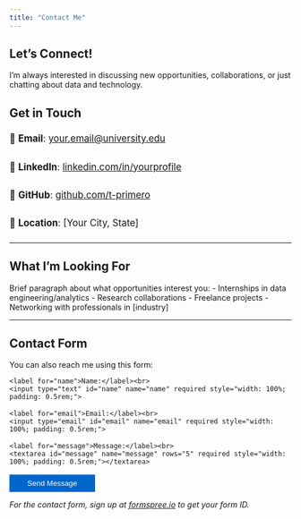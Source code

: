 ```yaml
---
title: "Contact Me"
---
```


::: {.column-page}

## Let's Connect!

I'm always interested in discussing new opportunities, collaborations, or just chatting about data and technology.

## Get in Touch

<div style="font-size: 1.2em; line-height: 2;">

📧 **Email**: [your.email@university.edu](mailto:your.email@university.edu)

💼 **LinkedIn**: [linkedin.com/in/yourprofile](https://www.linkedin.com/in/yourprofile)

🐙 **GitHub**: [github.com/t-primero](https://github.com/t-primero)

📍 **Location**: [Your City, State]

</div>

---

## What I'm Looking For

Brief paragraph about what opportunities interest you:
- Internships in data engineering/analytics
- Research collaborations
- Freelance projects
- Networking with professionals in [industry]

---

## Contact Form

You can also reach me using this form:

<form action="https://formspree.io/f/YOUR_FORM_ID" method="POST" style="max-width: 600px;">
  <div style="margin-bottom: 1rem;">
    <label for="name">Name:</label><br>
    <input type="text" id="name" name="name" required style="width: 100%; padding: 0.5rem;">
  </div>
  
  <div style="margin-bottom: 1rem;">
    <label for="email">Email:</label><br>
    <input type="email" id="email" name="email" required style="width: 100%; padding: 0.5rem;">
  </div>
  
  <div style="margin-bottom: 1rem;">
    <label for="message">Message:</label><br>
    <textarea id="message" name="message" rows="5" required style="width: 100%; padding: 0.5rem;"></textarea>
  </div>
  
  <button type="submit" style="padding: 0.5rem 2rem; background-color: #0066cc; color: white; border: none; cursor: pointer;">
    Send Message
  </button>
</form>

*For the contact form, sign up at [formspree.io](https://formspree.io) to get your form ID.*

:::